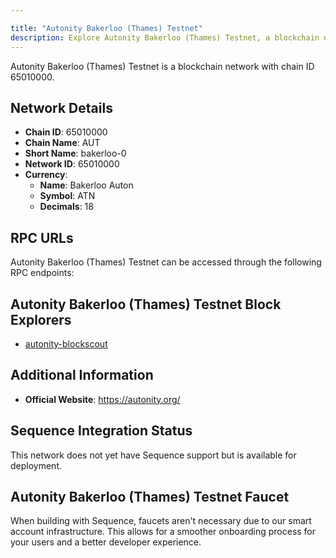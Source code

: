 ```yaml
---

title: "Autonity Bakerloo (Thames) Testnet"
description: Explore Autonity Bakerloo (Thames) Testnet, a blockchain network with chain ID 65010000. Learn about its native currency, Bakerloo Auton, and how to interact with the network.
---
```




Autonity Bakerloo (Thames) Testnet is a blockchain network with chain ID 65010000.

## Network Details

- **Chain ID**: 65010000
- **Chain Name**: AUT
- **Short Name**: bakerloo-0
- **Network ID**: 65010000
- **Currency**: 
  - **Name**: Bakerloo Auton
  - **Symbol**: ATN
  - **Decimals**: 18

## RPC URLs

Autonity Bakerloo (Thames) Testnet can be accessed through the following RPC endpoints:



## Autonity Bakerloo (Thames) Testnet Block Explorers

- [autonity-blockscout](https://bakerloo.autonity.org)

## Additional Information

- **Official Website**: https://autonity.org/

## Sequence Integration Status

This network does not yet have Sequence support but is available for deployment.

## Autonity Bakerloo (Thames) Testnet Faucet

When building with Sequence, faucets aren't necessary due to our smart account infrastructure. This allows for a smoother onboarding process for your users and a better developer experience.
